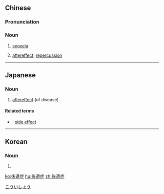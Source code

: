 {{also|后遗症}}
==Chinese==
{{zh-forms|s=后遗症}}

===Pronunciation===
{{zh-pron
|m=hòuyízhèng
|c=hau6 wai4 zing3
|mn=āu-ûi-chèng
|cat=n
}}

===Noun===
{{zh-noun}}

# {{lb|zh|pathology}} [[sequela]]
# [[aftereffect]]; [[repercussion]]

----

==Japanese==
{{ja-kanjitab|こう|い|しょう|yomi=on}}

===Noun===
{{ja-noun|こういしょう}}

# [[aftereffect]] (of disease)

====Related terms====
* {{ja-r|副作用|ふくさよう}}: [[side effect]]

[[Category:ja:Medicine|こういしょう]]

----

==Korean==
{{ko-hanjatab}}

===Noun===
{{ko-noun|hj|hangeul=후유증}}

# {{hanja form of|후유증|sequela}}

[[ko:後遺症]]
[[hu:後遺症]]
[[zh:後遺症]]